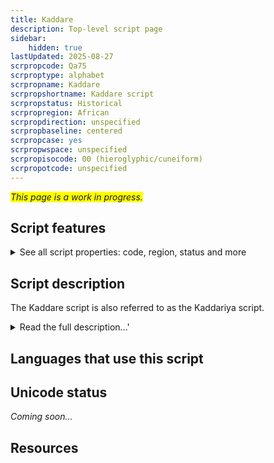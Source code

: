 ```yaml
---
title: Kaddare
description: Top-level script page
sidebar:
    hidden: true
lastUpdated: 2025-08-27
scrpropcode: Qa75
scrproptype: alphabet
scrpropname: Kaddare
scrpropshortname: Kaddare script
scrpropstatus: Historical
scrpropregion: African
scrpropdirection: unspecified
scrpropbaseline: centered
scrpropcase: yes
scrpropwspace: unspecified
scrpropisocode: 00 (hieroglyphic/cuneiform)
scrpropotcode: unspecified
---
```


<span style='background-color:yellow'>_This page is a work in progress._</span>


## Script features

<details>
<summary> See all script properties: code, region, status and more</summary>
<ScriptInfo />
</details>

## Script description

The Kaddare script is also referred to as the Kaddariya script.

<details>
<summary>Read the full description...'</summary>It was created in the 1950s by Xuseen Sheekh Axmed Kaddare to write the Somali language.  

The Kaddare script was considered the best indigenous script to write Somali by the 1961 linguistic commission, which was established by the Somali government, and the 1966 UNESCO commission. However, the Latin-based orthography was the top choice, and became the official script in 1972.

Kaddare makes use of upper and lower case letters, where the lower case letters are written in cursive so as not to lift the pen.

_This script is not currently recognized by the [ISO 15924 standard](http://www.unicode.org/iso15924/), but is included in ScriptSource for research purposes. If you have any information on this script, please add the information to this site. Your contributions can be a great help in refining and expanding the ISO 15924 standard. The [Script Encoding Initiative](http://www.linguistics.berkeley.edu/sei/) is working to support the inclusion of this script in the standard, and contributions here will support their efforts._
</details>

## Languages that use this script

<WsList script='Qa75' wsMax='5' />

## Unicode status

_Coming soon..._

## Resources

<ScriptResources detailSummary='seemore' />


